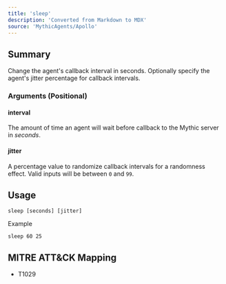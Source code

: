 ```yaml
---
title: 'sleep'
description: 'Converted from Markdown to MDX'
source: 'MythicAgents/Apollo'
---
```


## Summary
Change the agent's callback interval in seconds. Optionally specify the agent's jitter percentage for callback intervals.

### Arguments (Positional)
#### interval 
The amount of time an agent will wait before callback to the Mythic server in _seconds_.

#### jitter
A percentage value to randomize callback intervals for a randomness effect. Valid inputs will be between `0` and `99`.

## Usage
```
sleep [seconds] [jitter]
```
Example
```
sleep 60 25
```


## MITRE ATT&CK Mapping

- T1029
